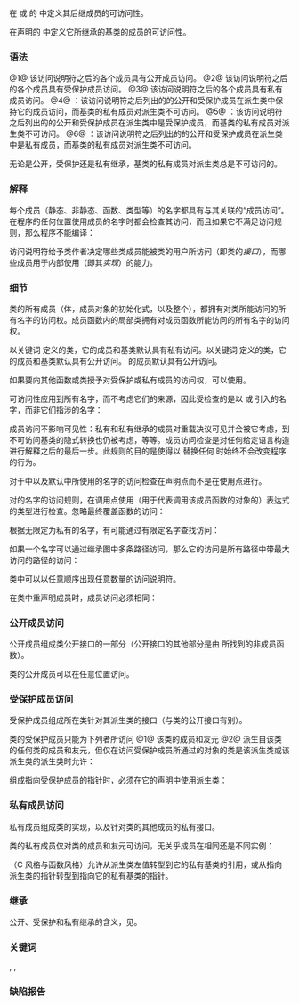 {{title|访问说明符}}
{{cpp/language/classes/navbar}}
在 {{rlp|class|class/struct}} 或 {{rlp|union}} 的 {{spar|成员说明}} 中定义其后继成员的可访问性。

在{{rlp|derived class|派生类}}声明的 {{spar|基类说明符}} 中定义它所继承的基类的成员的可访问性。

===语法===
{{sdsc begin}}
{{sdsc|num=1|{{ttb|public}}  {{ttb|:}} {{spar|成员声明}}}}
{{sdsc|num=2|{{ttb|protected}} {{ttb|:}} {{spar|成员声明}}}}
{{sdsc|num=3|{{ttb|private}} {{ttb|:}} {{spar|成员声明}}}}
{{sdsc|num=4|{{c|public}} {{spar|基类}}}}
{{sdsc|num=5|{{c|protected}} {{spar|基类}}}}
{{sdsc|num=6|{{c|private}} {{spar|基类}}}}
{{sdsc end}}

@1@ 该访问说明符之后的各个成员具有公开成员访问。
@2@ 该访问说明符之后的各个成员具有受保护成员访问。
@3@ 该访问说明符之后的各个成员具有私有成员访问。
@4@ {{rlp|derived class#公开继承|公开继承}}：该访问说明符之后列出的{{rlp|derived class|基类}}的公开和受保护成员在派生类中保持它的成员访问，而基类的私有成员对派生类不可访问。
@5@ {{rlp|derived class#受保护继承|受保护继承}}：该访问说明符之后列出的{{rlp|derived class|基类}}的公开和受保护成员在派生类中是受保护成员，而基类的私有成员对派生类不可访问。
@6@ {{rlp|derived class#私有继承|私有继承}}：该访问说明符之后列出的{{rlp|derived class|基类}}的公开和受保护成员在派生类中是私有成员，而基类的私有成员对派生类不可访问。

无论是公开，受保护还是私有继承，基类的私有成员对派生类总是不可访问的。

===解释===
每个{{rlp|class|类}}成员（静态、非静态、函数、类型等）的名字都具有与其关联的“成员访问”。在程序的任何位置使用成员的名字时都会检查其访问，而且如果它不满足访问规则，那么程序不能编译：

{{example|code=
#include &lt;iostream&gt;

class Example
{
public:             // 此点后的所有声明都是公开的
    void add(int x) // 成员 "add" 具有公开访问
    {
        n += x;     // OK：从 Example::add 可以访问私有的 Example::n
    }
private:            // 此点后的所有声明都是私有的
    int n = 0;      // 成员 "n" 具有私有访问
};

int main()
{
    Example e;
    e.add(1); // OK：从 main 可以访问公开的 Example::add
//  e.n = 7;  // 错误：从 main 不能访问私有的 Example::n
}
}}
访问说明符给予类作者决定哪些类成员能被类的用户所访问（即类的''接口''），而哪些成员用于内部使用（即其''实现''）的能力。

===细节===
类的所有成员（{{rlp|member functions|成员函数}}体，成员对象的初始化式，以及整个{{rlp|nested types|嵌套类定义}}），都拥有对类所能访问的所有名字的访问权。成员函数内的局部类拥有对成员函数所能访问的所有名字的访问权。

以关键词 {{tt|class}} 定义的类，它的成员和基类默认具有私有访问。以关键词 {{tt|struct}} 定义的类，它的成员和基类默认具有公开访问。{{rlp|union}} 的成员默认具有公开访问。

如果要向其他函数或类授予对受保护或私有成员的访问权，可以使用{{rlp|friend|友元声明}}。

可访问性应用到所有名字，而不考虑它们的来源，因此受检查的是以 {{rlp|typedef}} 或 {{rlp|using declaration|using 声明}}引入的名字，而非它们指涉的名字：

{{source|
class A : X
{
    class B {};   // 在 A 中，B 是私有的
public:
    typedef B BB; // 在 A 中，BB 是公开的
};

void f()
{
    A::B y;  // 错误：A::B 是私有的
    A::BB x; // OK：A::BB 是公开的
}
}}

成员访问不影响可见性：私有和私有继承的成员对重载决议可见并会被它考虑，到不可访问基类的隐式转换也仍被考虑，等等。成员访问检查是对任何给定语言构造进行解释之后的最后一步。此规则的目的是使得以 {{tt|public}} 替换任何 {{tt|private}} 时始终不会改变程序的行为。

对于{{rlp|default arguments|默认函数实参}}中以及默认{{rlp|template parameters#默认模板实参|模板形参}}中所使用的名字的访问检查在声明点而不是在使用点进行。

对{{rlp|virtual|虚函数}}的名字的访问规则，在调用点使用（用于代表调用该成员函数的对象的）表达式的类型进行检查。忽略最终覆盖函数的访问：

{{source|1=
struct B
{
    virtual int f(); // 在 B 中，f 是公开的
};

class D : public B
{
private:
    int f(); // 在 D 中，f 是私有的
};

void f()
{
    D d;
    B&amp; b = d;
    
    b.f(); // OK：B::f 是公开的，调用 D::f，即使它是私有的
    d.f(); // 错误：D::f 是私有的
}
}}

根据无限定{{rlp|lookup|名字查找}}为私有的名字，有可能通过有限定名字查找访问：

{{source|1=
class A {};

class B : private A {};

class C : public B
{
    A* p;   // 错误：无限定名字查找找到作为 B 的私有基类的 A
    ::A* q; // OK：有限定名字查找找到命名空间层级的声明
};
}}

如果一个名字可以通过继承图中多条路径访问，那么它的访问是所有路径中带最大访问的路径的访问：

{{source|1=
class W
{
public:
    void f();
};

class A : private virtual W {};

class B : public virtual W {};

class C : public A, public B
{
    void f()
    {
        W::f(); // OK：C 可以通过 B 访问 W
    }
};
}}

类中可以以任意顺序出现任意数量的访问说明符。

{{rrev|until=c++23|
成员访问说明符可能影响{{rlp|data members#布局|类的布局}}：非静态数据成员的地址只保证对于{{rev inl|until=c++11|未被访问说明符分隔}}{{rev inl|since=c++11|具有相同访问}}的成员以声明顺序增加。
}}
{{rrev|since=c++11|
对于[[cpp/named req/StandardLayoutType|标准布局类型]]，所有非静态数据成员必须具有相同访问。
}}

在类中重声明成员时，成员访问必须相同：

{{source|1=
struct S
{
    class A;    // S::A 公开
private:
    class A {}; // 错误：不能更改访问
};
}}

===公开成员访问===
公开成员组成类公开接口的一部分（公开接口的其他部分是由 {{rlp|adl|ADL}} 所找到的非成员函数）。

类的公开成员可以在任意位置访问。

{{source|1=
class S
{
public:
    // n、E、A、B、C、U、f 都是公开成员
    int n;
    enum E {A, B, C};
    struct U {};
    static void f() {}
};

int main()
{
    S::f();     // S::f 可以在 main 访问
    
    S s;
    s.n = S::B; // S::n 与 S::B 可以在 main 访问
    
    S::U x;     // S::U 可以在 main 访问
}
}}

===受保护成员访问===
受保护成员组成所在类针对其派生类的接口（与类的公开接口有别）。

类的受保护成员只能为下列者所访问
@1@ 该类的成员和友元
@2@ 派生自该类的任何类的成员和友元，但仅在访问受保护成员所通过的对象的类是该派生类或该派生类的派生类时允许：

{{source|1=
struct Base
{
protected:
    int i;
private:
    void g(Base&amp; b, struct Derived&amp; d);
};

struct Derived : Base
{
    friend void h(Base&amp; b, Derived&amp; d);
    void f(Base&amp; b, Derived&amp; d) // 派生类的成员函数
    {
        ++d.i;                  // OK：d 的类型是 Derived
        ++i;                    // OK：隐含的 '*this' 的类型是 Derived
//      ++b.i;                  // 错误：不能通过 Base 访问受保护成员
                                // （否则可能更改另一派生类，假设为 Derived2 的基实现）
    }
};
 
void Base::g(Base&amp; b, Derived&amp; d) // Base 的成员函数
{
    ++i;                          // OK
    ++b.i;                        // OK
    ++d.i;                        // OK
}

void h(Base&amp; b, Derived&amp; d) // Derived 的友元
{
    ++d.i;                  // OK: 派生类的友元可以通过派生类的对象访问受保护成员
//  ++b.i;                  // 错误: 派生类的友元并非基类的友元
}

void x(Base&amp; b, Derived&amp; d) // 非成员非友元
{
//    ++b.i;                // 错误：非成员不能访问
//    ++d.i;                // 错误：非成员不能访问
}
}}

组成指向受保护成员的指针时，必须在它的声明中使用派生类：

{{source|1=
struct Base
{
protected:
    int i;
};

struct Derived : Base
{
    void f()
    {
//      int Base::* ptr = &amp;Base::i;    // 错误：必须使用 Derived 来指名
        int Base::* ptr = &amp;Derived::i; // OK
    }
};
}}

===私有成员访问===
私有成员组成类的实现，以及针对类的其他成员的私有接口。

类的私有成员仅对类的成员和友元可访问，无关乎成员在相同还是不同实例：

{{source|1=
class S
{
private:
    int n; // S::n 私有
public:
    S() : n(10) {}                    // this-&gt;n 可以在 S::S 访问
    S(const S&amp; other) : n(other.n) {} // other.n 可以在 S::S 访问
};
}}

{{rlp|explicit cast|显式转换}}（C 风格与函数风格）允许从派生类左值转型到它的私有基类的引用，或从指向派生类的指针转型到指向它的私有基类的指针。

===继承===
公开、受保护和私有继承的含义，见{{rlp|derived class|派生类}}。

===关键词===
{{ltt|cpp/keyword/public}},
{{ltt|cpp/keyword/protected}},
{{ltt|cpp/keyword/private}}

===缺陷报告===
{{dr list begin}}
{{dr list item|wg=cwg|dr=1873|std=C++98|before=受保护成员对派生类的友元可访问|after=不可访问}}
{{dr list end}}

{{langlinks|de|en|es|fr|it|ja|pt|ru}}